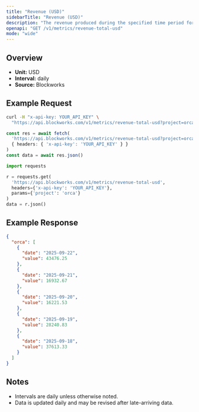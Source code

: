 ```yaml
---
title: "Revenue (USD)"
sidebarTitle: "Revenue (USD)"
description: "The revenue produced during the specified time period for given project."
openapi: "GET /v1/metrics/revenue-total-usd"
mode: "wide"
---
```


## Overview

- **Unit:** USD
- **Interval:** daily
- **Source:** Blockworks

## Example Request

<CodeGroup>

```bash cURL
curl -H "x-api-key: YOUR_API_KEY" \
  "https://api.blockworks.com/v1/metrics/revenue-total-usd?project=orca"
```

```typescript TypeScript
const res = await fetch(
  'https://api.blockworks.com/v1/metrics/revenue-total-usd?project=orca',
  { headers: { 'x-api-key': 'YOUR_API_KEY' } }
)
const data = await res.json()
```

```python Python
import requests

r = requests.get(
  'https://api.blockworks.com/v1/metrics/revenue-total-usd',
  headers={'x-api-key': 'YOUR_API_KEY'},
  params={'project': 'orca'}
)
data = r.json()
```

</CodeGroup>

## Example Response

```json
{
  "orca": [
    {
      "date": "2025-09-22",
      "value": 43476.25
    },
    {
      "date": "2025-09-21",
      "value": 16932.67
    },
    {
      "date": "2025-09-20",
      "value": 16221.53
    },
    {
      "date": "2025-09-19",
      "value": 28240.83
    },
    {
      "date": "2025-09-18",
      "value": 37613.33
    }
  ]
}
```

## Notes
- Intervals are daily unless otherwise noted.
- Data is updated daily and may be revised after late-arriving data.
